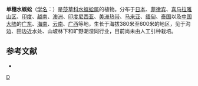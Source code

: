 {{Speciesbox 
| taxon = Kyllinga nemoralis
| authority = (J. R. Forst. & G. Forst.) Dandy ex Hutch. & Dalziel
}}

'''单穗水蜈蚣'''（[[学名|学名]]：{{lang|la|''Kyllinga nemoralis''}}）是[[莎草科|莎草科]][[水蜈蚣属|水蜈蚣属]]的植物。分布于[[日本|日本]]、[[菲律宾|菲律宾]]、[[喜马拉雅山区|喜马拉雅山区]]、[[印度|印度]]、[[越南|越南]]、[[澳洲|澳洲]]、[[印度尼西亚|印度尼西亚]]、[[美洲热带|美洲热带]]、[[马来亚|马来亚]]、[[缅甸|缅甸]]、[[泰国|泰国]]以及[[中国大陆|中国大陆]]的[[广东|广东]]、[[海南|海南]]、[[云南|云南]]、[[广西|广西]]等地，生长于海拔380米至600米的地区，见于沟边、田边近水处、山坡林下和旷野潮湿同行业，目前尚未由人工引种栽培。

== 参考文献 ==
<div class="references-small">
* {{cite web| url =http://www.bioinfo.cn/db05/KmzwSpecies.php?action=view&id=7127| title =单穗水蜈蚣| work =《中国高等植物数据库全库》| publisher =中国科学院微生物研究所| author =昆明植物研究所| accessdate =2009-02-24| deadurl =yes| archiveurl =https://web.archive.org/web/20160305061147/http://www.bioinfo.cn/db05/KmzwSpecies.php?action=view&id=7127| archivedate =2016-03-05}}
</div>
{{Taxonbar|from=Q10906324}}

[[Category:水蜈蚣属|D]]


{{植物小作品}}
